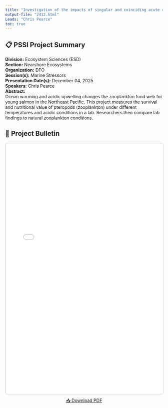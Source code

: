 ```yaml
---
title: "Investigation of the impacts of singular and coinciding acute climate stressors on the nutritional quality of the pteropod Limacina helicina, a juvenile Pacific salmon dietary species"
output-file: "2412.html"
Leads: "Chris Pearce"
toc: true
---
```


## 📋 PSSI Project Summary

**Division:** Ecosystem Sciences (ESD)  
**Section:** Nearshore Ecosystems  
**Organization:** DFO  
**Session(s):** Marine Stressors  
**Presentation Date(s):** December 04, 2025  
**Speakers:** Chris Pearce  
**Abstract:**  
Ocean warming and acidic upwelling changes the zooplankton food web for young salmon in the Northeast Pacific. This project measures the survival and nutritional value of pteropods (zooplankton) under different temperatures and acidic conditions in a lab. Researchers then compare lab findings to natural zooplankton conditions.   

## 📄 Project Bulletin

<iframe src="../../data/PSSI_bulletin/2412.pdf" width="100%" height="800px" style="border: 1px solid #ccc; border-radius: 4px;"></iframe>

<p style="text-align: center; margin-top: 10px;">
[📥 Download PDF](../../data/PSSI_bulletin/2412.pdf){.btn .btn-primary target="_blank"}
</p>


